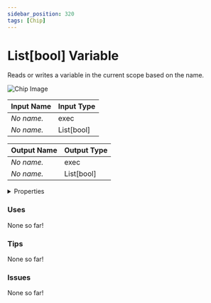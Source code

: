 ```yaml
---
sidebar_position: 320
tags: [Chip]
---
```


# List[bool] Variable

Reads or writes a variable in the current scope based on the name.



![Chip Image](/svg/e0ef8c83-e5a6-4272-a102-07bfc0a40fd5.svg)

| Input Name | Input Type |
|-----------|-----------|
| *No name.* | exec |
| *No name.* | List[bool] |

| Output Name | Output Type |
|-----------|-----------|
| *No name.* | exec |
| *No name.* | List[bool] |


<details>
  <summary>Properties</summary>
  <div>
    <div>
    <table>
      <thead>
        <tr>
          <th>Is beta required?</th>
          <th>❌</th>
        </tr>
        <tr>
          <th>Is this chip a trolling risk?</th>
          <th>❌</th>
        </tr>
        <tr>
          <th>Chip UUPD</th>
          <th>._uuid</th>
        </tr>
      </thead>
    </table>
    </div>
  </div>
</details>

### Uses

None so far!

### Tips

None so far!

### Issues

None so far!